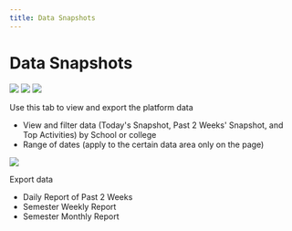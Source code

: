 ```yaml
--- 
title: Data Snapshots
--- 
```


# Data Snapshots

![](/img/ulearning/admin/data02.png)
![](/img/ulearning/admin/data03.png)
![](/img/ulearning/admin/data04.png)

Use this tab to view and export the platform data
- View and filter data (Today's Snapshot, Past 2 Weeks' Snapshot, and Top Activities) by School or college
- Range of dates (apply to the certain data area only on the page)


![](/img/ulearning/admin/data05.png)

Export data
- Daily Report of Past 2 Weeks 
- Semester Weekly Report 
- Semester Monthly Report